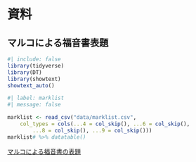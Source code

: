 # 資料

## マルコによる福音書表題 {#mark-titles}

```r
#| include: false
library(tidyverse)
library(DT)
library(showtext)
showtext_auto()
```

```r
#| label: marklist
#| message: false

marklist <- read_csv("data/marklist.csv", 
    col_types = cols(...4 = col_skip(), ...6 = col_skip(), 
        ...8 = col_skip(), ...9 = col_skip()))
marklist# %>% datatable()
```

[マルコによる福音書の表題](https://icu-hsuzuki.github.io/science/bible/docs/mark.pdf)
